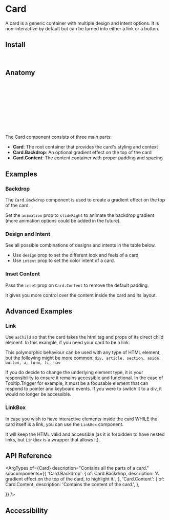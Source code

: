 
<Meta of={CardStories} />


# Card

A card is a generic container with multiple design and intent options. It is non-interactive by default but can be turned into either a link or a button.

<Canvas of={CardStories.Default} />

## Install

```sh
npm install @spark-ui/components
```

## Anatomy

```js
import { Card } from '@spark-ui/components/card'

export default () => (
  <Card>
    <Card.Backdrop />
    <Card.Content>
      {/* Your content here */}
    </Card.Content>
  </Card>
);
```

The Card component consists of three main parts:

- **Card**: The root container that provides the card's styling and context
- **Card.Backdrop**: An optional gradient effect on the top of the card
- **Card.Content**: The content container with proper padding and spacing

## Examples

### Backdrop

The `Card.Backdrop` component is used to create a gradient effect on the top of the card.

Set the `animation` prop to `slideRight` to animate the backdrop gradient (more animation options could be added in the future).

<Canvas of={CardStories.Backdrop} />


### Design and Intent

See all possible combinations of designs and intents in the table below.

- Use `design` prop to set the different look and feels of a card.
- Use `intent` prop to set the color intent of a card.

<Canvas of={CardStories.DesignAndIntentTable} />

### Inset Content

Pass the `inset` prop on `Card.Content` to remove the default padding.

It gives you more control over the content inside the card and its layout.

<Canvas of={CardStories.InsetContent} />

## Advanced Examples

### Link

Use `asChild` so that the card takes the html tag and props of its direct child element.
In this example, if you need your card to be a link.

This polymorphic behaviour can be used with any type of HTML element, but the following might be more common: `div, article, section, aside, button, a, form, li, nav`

<Callout kind="warning">
  If you do decide to change the underlying element type, it is your responsibility to ensure it
  remains accessible and functional. In the case of Tooltip.Trigger for example, it must be a
  focusable element that can respond to pointer and keyboard events. If you were to switch it to a
  div, it would no longer be accessible.
</Callout>

<Canvas of={CardStories.Link} />

### LinkBox

In case you wish to have interactive elements inside the card WHILE the card itself is a link, you can use the `LinkBox` component.

It will keep the HTML valid and accessible (as it is forbidden to have nested links, but `LinkBox` is a wrapper that allows it).

<Canvas of={CardStories.WithLinkBox} />

## API Reference


<ArgTypes
  of={Card}
  description="Contains all the parts of a card."
  subcomponents={{
    'Card.Backdrop': {
      of: Card.Backdrop,
      description: 'A gradient effect on the top of the card, to highlight it.',
    },
    'Card.Content': {
      of: Card.Content,
      description: 'Contains the content of the card.',
    },
  
  }}
/>

## Accessibility

<A11yReport of="card" />
